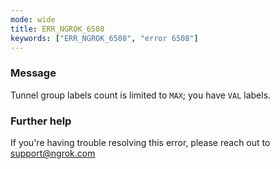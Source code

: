 ```yaml
---
mode: wide
title: ERR_NGROK_6508
keywords: ["ERR_NGROK_6508", "error 6508"]
---
```


### Message

Tunnel group labels count is limited to `MAX`; you have `VAL` labels.

### Further help

If you're having trouble resolving this error, please reach out to [support@ngrok.com](mailto:support@ngrok.com?subject=Help%20with%20ERR_NGROK_6508)
